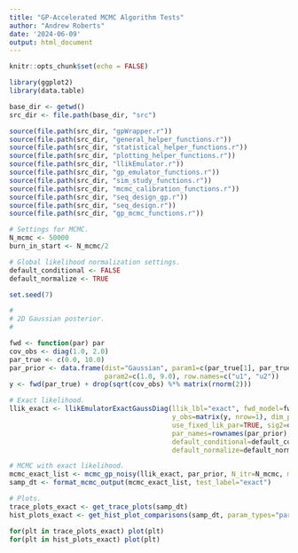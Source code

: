 ```yaml
---
title: "GP-Accelerated MCMC Algorithm Tests"
author: "Andrew Roberts"
date: '2024-06-09'
output: html_document
---
```



```r
knitr::opts_chunk$set(echo = FALSE)

library(ggplot2)
library(data.table)

base_dir <- getwd()
src_dir <- file.path(base_dir, "src")

source(file.path(src_dir, "gpWrapper.r"))
source(file.path(src_dir, "general_helper_functions.r"))
source(file.path(src_dir, "statistical_helper_functions.r"))
source(file.path(src_dir, "plotting_helper_functions.r"))
source(file.path(src_dir, "llikEmulator.r"))
source(file.path(src_dir, "gp_emulator_functions.r"))
source(file.path(src_dir, "sim_study_functions.r"))
source(file.path(src_dir, "mcmc_calibration_functions.r"))
source(file.path(src_dir, "seq_design_gp.r"))
source(file.path(src_dir, "seq_design.r"))
source(file.path(src_dir, "gp_mcmc_functions.r"))

# Settings for MCMC. 
N_mcmc <- 50000
burn_in_start <- N_mcmc/2

# Global likelihood normalization settings. 
default_conditional <- FALSE
default_normalize <- TRUE

set.seed(7)

```


```r
#
# 2D Gaussian posterior. 
# 

fwd <- function(par) par
cov_obs <- diag(1.0, 2.0)
par_true <- c(0.0, 10.0)
par_prior <- data.frame(dist="Gaussian", param1=c(par_true[1], par_true[2]),
                        param2=c(1.0, 9.0), row.names=c("u1", "u2"))
y <- fwd(par_true) + drop(sqrt(cov_obs) %*% matrix(rnorm(2)))                            

```


```r
# Exact likelihood. 
llik_exact <- llikEmulatorExactGaussDiag(llik_lbl="exact", fwd_model=fwd, 
                                         y_obs=matrix(y, nrow=1), dim_par=nrow(par_prior),
                                         use_fixed_lik_par=TRUE, sig2=diag(cov_obs),
                                         par_names=rownames(par_prior), 
                                         default_conditional=default_conditional, 
                                         default_normalize=default_normalize)
```


```r
# MCMC with exact likelihood. 
mcmc_exact_list <- mcmc_gp_noisy(llik_exact, par_prior, N_itr=N_mcmc, mode="MCMH")
samp_dt <- format_mcmc_output(mcmc_exact_list, test_label="exact")

# Plots. 
trace_plots_exact <- get_trace_plots(samp_dt)
hist_plots_exact <- get_hist_plot_comparisons(samp_dt, param_types="par")

for(plt in trace_plots_exact) plot(plt) 
for(plt in hist_plots_exact) plot(plt)

```







